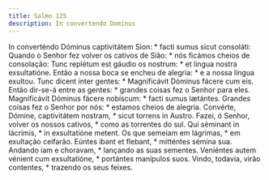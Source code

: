 ```yaml
---
title: Salmo 125
description: In convertendo Dominus
---
```


<div class="side-by-side not-content">
  <span class="text-justify">
    In converténdo Dóminus captivitátem Sion: * facti sumus sicut consoláti:
  </span>
  <span class="text-justify">
    Quando o Senhor fez volver os cativos de Sião: * nós ficámos cheios de
    consolação:
  </span>
  <span class="text-justify">
    Tunc replétum est gáudio os nostrum: * et lingua nostra exsultatióne.
  </span>
  <span class="text-justify">
    Então a nossa boca se encheu de alegria: * e a nossa língua exultou.
  </span>
  <span class="text-justify">
    Tunc dicent inter gentes: * Magnificávit Dóminus fácere cum eis.
  </span>
  <span class="text-justify">
    Então dir-se-á entre as gentes: * grandes coisas fez o Senhor para eles.
  </span>
  <span class="text-justify">
    Magnificávit Dóminus fácere nobíscum: * facti sumus lætántes.
  </span>
  <span class="text-justify">
    Grandes coisas fez o Senhor por nós: * estamos cheios de alegria.
  </span>
  <span class="text-justify">
    Convérte, Dómine, captivitátem nostram, * sicut torrens in Austro.
  </span>
  <span class="text-justify">
    Fazei, ó Senhor, volver os nossos cativos, * como as torrentes do sul.
  </span>
  <span class="text-justify">
    Qui séminant in lácrimis, * in exsultatióne metent.
  </span>
  <span class="text-justify">
    Os que semeiam em lágrimas, * em exultação ceifarão.
  </span>
  <span class="text-justify">
    Eúntes ibant et flebant, * mitténtes sémina sua.
  </span>
  <span class="text-justify">
    Andando iam e choravam, * lançando as suas sementes.
  </span>
  <span class="text-justify">
    Veniéntes autem vénient cum exsultatióne, * portántes manípulos suos.
  </span>
  <span class="text-justify">
    Vindo, todavia, virão contentes, * trazendo os seus feixes.
  </span>
</div>
